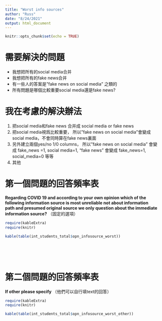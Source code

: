 ```yaml
---
title: "Worst info sources"
author: "Russ"
date: "8/24/2021"
output: html_document
---
```


```r
knitr::opts_chunk$set(echo = TRUE)
```

# 需要解決的問題

- 我想把所有的social media合并
- 我想把所有的fake news合并
- 有一些人的答案是"fake news on social media" 之類的
- 所有問題是哪個比較重要social media還是fake news? 

# 我在考慮的解決辦法

  1. 把social media和fake news 合并成 social media or fake news          
  2. 把social media視爲比較重要， 所以"fake news on social media"會變成social media，不會同時算在fake news裏面           
  3. 另外建立兩個yes/no 1/0 columns，  所以"fake news on social media" 會變成 fake_news =1, social media=1, "fake news" 會變成 fake_news=1, social_media=0 等等        
  4. 其他
  
  
# 第一個問題的回答頻率表

**Regarding COVID 19 and according to your own opinion  which of the following information source is most unreliable   not about information path and presumed original source  we only question about the immediate information source?**  （固定的選項）

```r
require(kableExtra)
require(knitr)

kable(table(int_students_total$opn_infosource_worst))

```
&nbsp;                      
&nbsp;     
&nbsp;
  
# 第二個問題的回答頻率表

**If other please specify** （他們可以自行填text的回答）

```r
require(kableExtra)
require(knitr)

kable(table(int_students_total$opn_infosource_worst_other))

```


&nbsp;                      
&nbsp;     
&nbsp;